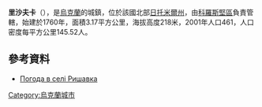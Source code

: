 {{coord|50|46|49|N|28|20|31|E|scale:30000|display=title}}

'''里沙夫卡'''（{{lang-uk|Ришавка}}），是[[烏克蘭|烏克蘭]]的城鎮，位於該國北部[[日托米爾州|日托米爾州]]，由[[科羅斯堅區|科羅斯堅區]]負責管轄，始建於1760年，面積3.17平方公里，海拔高度218米，2001年人口461，人口密度每平方公里145.52人。

==參考資料==
* [http://weather.in.ua/ua/zhitomirskaja/22309 Погода в селі Ришавка]

{{Ukraine-geo-stub}}
[[Category:烏克蘭城市|Category:烏克蘭城市]]